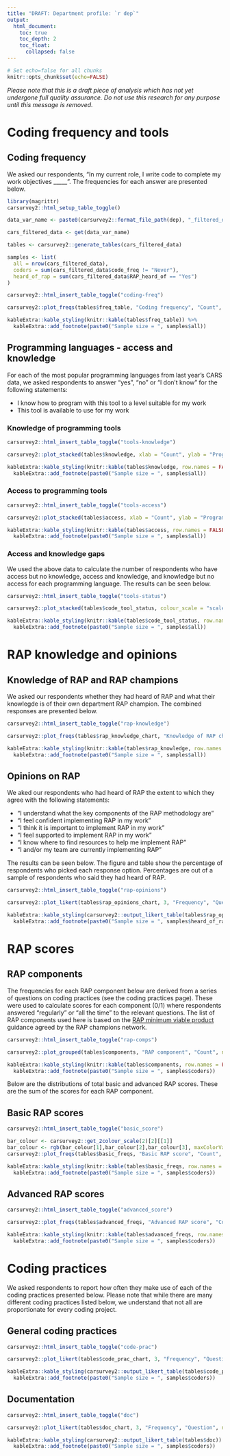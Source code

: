 ---
title: "DRAFT: Department profile: `r dep`"
output:
  html_document:
    toc: true
    toc_depth: 2
    toc_float: 
      collapsed: false
---

```{r global-options, include=FALSE}
# Set echo=false for all chunks
knitr::opts_chunk$set(echo=FALSE)
```

*Please note that this is a draft piece of analysis which has not yet undergone full quality assurance. Do not use this research for any purpose until this message is removed.*

# Coding frequency and tools

## Coding frequency

We asked our respondents, "In my current role, I write code to complete my work objectives _____". The frequencies for each answer are presented below. 

```{r }
library(magrittr)
carsurvey2::html_setup_table_toggle()

data_var_name <- paste0(carsurvey2::format_file_path(dep), "_filtered_data")

cars_filtered_data <- get(data_var_name)

tables <- carsurvey2::generate_tables(cars_filtered_data)

samples <- list(
  all = nrow(cars_filtered_data),
  coders = sum(cars_filtered_data$code_freq != "Never"),
  heard_of_rap = sum(cars_filtered_data$RAP_heard_of == "Yes")
)

```

```{r}
carsurvey2::html_insert_table_toggle("coding-freq")
```

<div id="coding-freq-chart">
```{r}

carsurvey2::plot_freqs(tables$freq_table, "Coding frequency", "Count", n = samples$all, font_size = 14)

```
</div>

<div id="coding-freq-table">
```{r echo = FALSE}

kableExtra::kable_styling(knitr::kable(tables$freq_table)) %>% 
  kableExtra::add_footnote(paste0("Sample size = ", samples$all))
```
</div>


## Programming languages - access and knowledge

For each of the most popular programming languages from last year's CARS data, we asked respondents to answer "yes", "no" or "I don't know" for the following statements: 

* I know how to program with this tool to a level suitable for my work
* This tool is available to use for my work

### Knowledge of programming tools

```{r}
carsurvey2::html_insert_table_toggle("tools-knowledge")
```

<div id="tools-knowledge-chart">
```{r}

carsurvey2::plot_stacked(tables$knowledge, xlab = "Count", ylab = "Programming tool", n = samples$all, colour_scale = "2gradients", font_size = 14)

```
</div>

<div id="tools-knowledge-table">
```{r echo = FALSE}

kableExtra::kable_styling(knitr::kable(tables$knowledge, row.names = FALSE)) %>% 
  kableExtra::add_footnote(paste0("Sample size = ", samples$all))

```
</div>


### Access to programming tools

```{r}
carsurvey2::html_insert_table_toggle("tools-access")
```

<div id="tools-access-chart">
```{r}

carsurvey2::plot_stacked(tables$access, xlab = "Count", ylab = "Programming tool", n = samples$all, colour_scale = "2gradients", font_size = 14)

```
</div>

<div id="tools-access-table">
```{r echo = FALSE}

kableExtra::kable_styling(knitr::kable(tables$access, row.names = FALSE)) %>% 
  kableExtra::add_footnote(paste0("Sample size = ", samples$all))

```
</div>


### Access and knowledge gaps

We used the above data to calculate the number of respondents who have access but no knowledge, access and knowledge, and knowledge but no access for each programming language. The results can be seen below.


```{r}
carsurvey2::html_insert_table_toggle("tools-status")
```

<div id="tools-status-chart">
```{r}

carsurvey2::plot_stacked(tables$code_tool_status, colour_scale = "scale", xlab = "Count", ylab = "Programming tool", n = samples$all, font_size = 14)


```
</div>

<div id="tools-status-table">
```{r echo = FALSE}

kableExtra::kable_styling(knitr::kable(tables$code_tool_status, row.names = FALSE)) %>% 
  kableExtra::add_footnote(paste0("Sample size = ", samples$all))

```
</div>


# RAP knowledge and opinions

## Knowledge of RAP and RAP champions

We asked our respondents whether they had heard of RAP and what their knowlegde is of their own department RAP champion. The combined responses are presented below.

```{r}
carsurvey2::html_insert_table_toggle("rap-knowledge")
```

<div id="rap-knowledge-chart">
```{r}

carsurvey2::plot_freqs(tables$rap_knowledge_chart, "Knowledge of RAP champions", "Count", n = samples$all, font_size = 14, orientation = "h")

```
</div>

<div id="rap-knowledge-table">
```{r echo = FALSE}

kableExtra::kable_styling(knitr::kable(tables$rap_knowledge, row.names = FALSE)) %>% 
  kableExtra::add_footnote(paste0("Sample size = ", samples$all))

```
</div>


## Opinions on RAP

We aked our respondents who had heard of RAP the extent to which they agree with the following statements:

* "I understand what the key components of the RAP methodology are"
* "I feel confident implementing RAP in my work"
* "I think it is important to implement RAP in my work"
* "I feel supported to implement RAP in my work"
* "I know where to find resources to help me implement RAP"
* "I and/or my team are currently implementing RAP"

The results can be seen below. The figure and table show the percentage of respondents who picked each response option. Percentages are out of a sample of respondents who said they had heard of RAP.


```{r}
carsurvey2::html_insert_table_toggle("rap-opinions")
```

<div id="rap-opinions-chart">
```{r}

carsurvey2::plot_likert(tables$rap_opinions_chart, 3, "Frequency", "Question", n = samples$heard_of_rap, font_size = 14, height = 700)

```
</div>

<div id="rap-opinions-table">
```{r echo = FALSE}

kableExtra::kable_styling(carsurvey2::output_likert_table(tables$rap_opinions)) %>% 
  kableExtra::add_footnote(paste0("Sample size = ", samples$heard_of_rap))

```
</div>

# RAP scores


## RAP components

The frequencies for each RAP component below are derived from a series of questions on coding practices (see the coding practices page). These were used to calculate scores for each component (0/1) where respondents answered "regularly" or "all the time" to the relevant questions. The list of RAP components used here is based on the [RAP minimum viable product](https://github.com/best-practice-and-impact/rap_mvp_maturity_guidance/blob/master/Reproducible-Analytical-Pipelines-MVP.md) guidance agreed by the RAP champions network.

```{r}
carsurvey2::html_insert_table_toggle("rap-comps")
```

<div id="rap-comps-chart">
```{r}

carsurvey2::plot_grouped(tables$components, "RAP component", "Count", n = samples$coders, orientation = "h", font_size = 14)


```
</div>

<div id="rap-comps-table">
```{r echo = FALSE}

kableExtra::kable_styling(knitr::kable(tables$components, row.names = FALSE)) %>% 
  kableExtra::add_footnote(paste0("Sample size = ", samples$coders))

```
</div>

Below are the distributions of total basic and advanced RAP scores. These are the sum of the scores for each RAP component.

## Basic RAP scores

```{r}
carsurvey2::html_insert_table_toggle("basic_score")
```

<div id="basic_score-chart">
```{r}

bar_colour <- carsurvey2::get_2colour_scale(2)[2][[1]]
bar_colour <- rgb(bar_colour[1],bar_colour[2],bar_colour[3], maxColorValue = 255)
carsurvey2::plot_freqs(tables$basic_freqs, "Basic RAP score", "Count", bar_colour = bar_colour, n = samples$coders, font_size = 14)

```
</div>

<div id="basic_score-table">
```{r echo = FALSE}

kableExtra::kable_styling(knitr::kable(tables$basic_freqs, row.names = FALSE)) %>% 
  kableExtra::add_footnote(paste0("Sample size = ", samples$coders))

```
</div>

## Advanced RAP scores

```{r}
carsurvey2::html_insert_table_toggle("advanced_score")
```

<div id="advanced_score-chart">
```{r}

carsurvey2::plot_freqs(tables$advanced_freqs, "Advanced RAP score", "Count", n = samples$coders, font_size = 14)
```
</div>

<div id="advanced_score-table">
```{r echo = FALSE}

kableExtra::kable_styling(knitr::kable(tables$advanced_freqs, row.names = FALSE)) %>% 
  kableExtra::add_footnote(paste0("Sample size = ", samples$coders))

```
</div>

# Coding practices

We asked respondents to report how often they make use of each of the coding practices presented below. Please note that while there are many different coding practices listed below, we understand that not all are proportionate for every coding project. 

## General coding practices

```{r}
carsurvey2::html_insert_table_toggle("code-prac")
```

<div id="code-prac-chart">
```{r}

carsurvey2::plot_likert(tables$code_prac_chart, 3, "Frequency", "Question", n = samples$coders, neutral_mid = FALSE, font_size = 14, height = 700)


```
</div>

<div id="code-prac-table">
```{r echo = FALSE}
kableExtra::kable_styling(carsurvey2::output_likert_table(tables$code_prac)) %>% 
  kableExtra::add_footnote(paste0("Sample size = ", samples$coders))

```
</div>

## Documentation

```{r}
carsurvey2::html_insert_table_toggle("doc")
```

<div id="doc-chart">
```{r}

carsurvey2::plot_likert(tables$doc_chart, 3, "Frequency", "Question", n = samples$coders, neutral_mid = FALSE, font_size = 14, height = 700)


```
</div>

<div id="doc-table">
```{r echo = FALSE}

kableExtra::kable_styling(carsurvey2::output_likert_table(tables$doc)) %>% 
  kableExtra::add_footnote(paste0("Sample size = ", samples$coders))

```
</div>